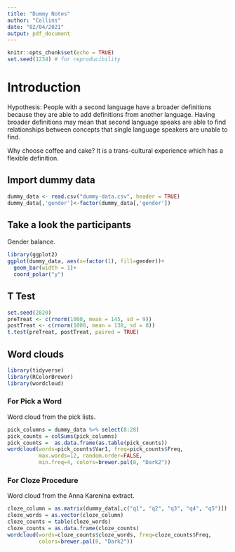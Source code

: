 ```yaml
---
title: "Dummy Notes"
author: "Collins"
date: "02/04/2021"
output: pdf_document
---
```


```r
knitr::opts_chunk$set(echo = TRUE)
set.seed(1234) # for reproducibility 
```

# Introduction

Hypothesis: 
People with a second language have a broader definitions
because they are able to add definitions from another language.
Having broader definitions may mean that second language speaks
are able to find relationships between concepts
that single language speakers are unable to find.

Why choose coffee and cake?
It is a trans-cultural experience which has a flexible definition.

## Import dummy data

```r
dummy_data <- read.csv("dummy-data.csv", header = TRUE)
dummy_data[,'gender']<-factor(dummy_data[,'gender'])
```

## Take a look the participants

Gender balance.

```r
library(ggplot2)
ggplot(dummy_data, aes(x=factor(1), fill=gender))+
  geom_bar(width = 1)+
  coord_polar("y")
```

## T Test


```r
set.seed(2820)
preTreat <- c(rnorm(1000, mean = 145, sd = 9))
postTreat <- c(rnorm(1000, mean = 138, sd = 8))
t.test(preTreat, postTreat, paired = TRUE)
```

## Word clouds

```r
library(tidyverse)
library(RColorBrewer)
library(wordcloud)
```


### For Pick a Word

Word cloud from the pick lists.

```r
pick_columns = dummy_data %>% select(8:28)
pick_counts = colSums(pick_columns)
pick_counts =  as.data.frame(as.table(pick_counts))
wordcloud(words=pick_counts$Var1, freq=pick_counts$Freq,
          max.words=12, random.order=FALSE,
          min.freq=4, colors=brewer.pal(8, "Dark2"))
```

### For Cloze Procedure

Word cloud from the Anna Karenina extract.

```r
cloze_column = as.matrix(dummy_data[,c("q1", "q2", "q3", "q4", "q5")])
cloze_words = as.vector(cloze_column)
cloze_counts = table(cloze_words)
cloze_counts = as.data.frame(cloze_counts)
wordcloud(words=cloze_counts$cloze_words, freq=cloze_counts$Freq, 
          colors=brewer.pal(8, "Dark2"))
```

